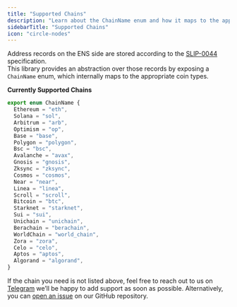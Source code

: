 ```yaml
---
title: "Supported Chains"
description: "Learn about the ChainName enum and how it maps to the appropriate coin types."
sidebarTitle: "Supported Chains"
icon: "circle-nodes"
---
```


Address records on the ENS side are stored according to the [SLIP-0044](https://github.com/satoshilabs/slips/blob/master/slip-0044.md) specification.\
This library provides an abstraction over those records by exposing a `ChainName` enum, which internally maps to the appropriate coin types.

**Currently Supported Chains**

```typescript
export enum ChainName {
  Ethereum = "eth",
  Solana = "sol",
  Arbitrum = "arb",
  Optimism = "op",
  Base = "base",
  Polygon = "polygon",
  Bsc = "bsc",
  Avalanche = "avax",
  Gnosis = "gnosis",
  Zksync = "zksync",
  Cosmos = "cosmos",
  Near = "near",
  Linea = "linea",
  Scroll = "scroll",
  Bitcoin = "btc",
  Starknet = "starknet",
  Sui = "sui",
  Unichain = "unichain",
  Berachain = "berachain",
  WorldChain = "world_chain",
  Zora = "zora",
  Celo = "celo",
  Aptos = "aptos",
  Algorand = "algorand",
}
```

If the chain you need is not listed above, feel free to reach out to us on [Telegram](https://t.me/+5FAwyiKOTeswNTIy) we’ll be happy to add support as soon as possible. Alternatively, you can [open an issue](https://github.com/thenamespace/namespacesdk/issues) on our GitHub repository.
